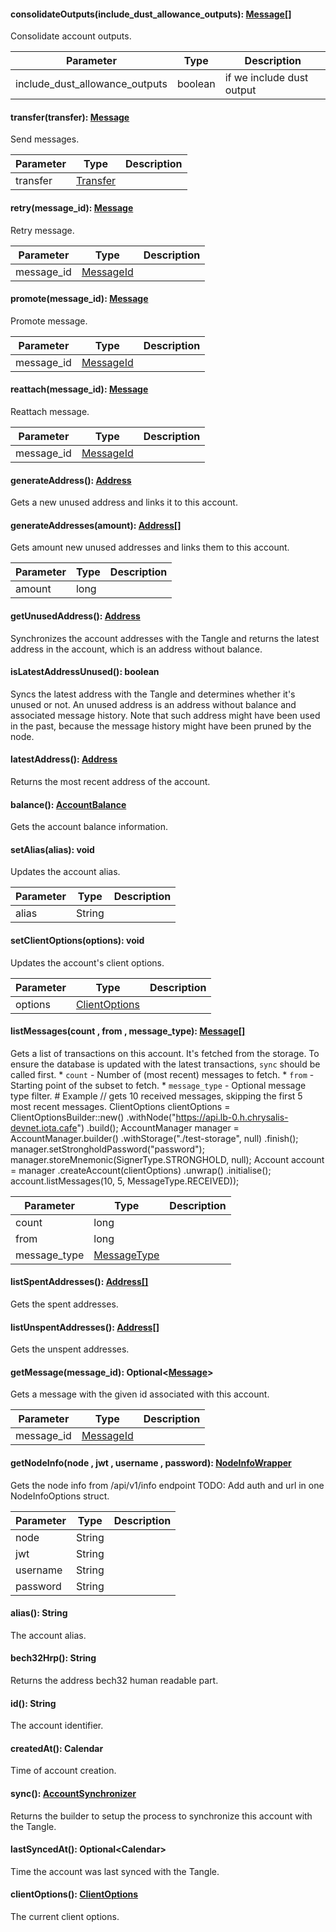 
#### consolidateOutputs(include_dust_allowance_outputs): [Message[]](#message)

Consolidate account outputs.

| Parameter       | Type |  Description |
| --------------- | -------- | -------- |
| include_dust_allowance_outputs | boolean |  if we include dust output |

#### transfer(transfer): [Message](#message)

Send messages.

| Parameter       | Type |  Description |
| --------------- | -------- | -------- |
| transfer | [Transfer](#transfer) |   |

#### retry(message_id): [Message](#message)

Retry message.

| Parameter       | Type |  Description |
| --------------- | -------- | -------- |
| message_id | [MessageId](#messageid) |   |

#### promote(message_id): [Message](#message)

Promote message.

| Parameter       | Type |  Description |
| --------------- | -------- | -------- |
| message_id | [MessageId](#messageid) |   |

#### reattach(message_id): [Message](#message)

Reattach message.

| Parameter       | Type |  Description |
| --------------- | -------- | -------- |
| message_id | [MessageId](#messageid) |   |

#### generateAddress(): [Address](#address)

Gets a new unused address and links it to this account.


#### generateAddresses(amount): [Address[]](#address)

Gets amount new unused addresses and links them to this account.

| Parameter       | Type |  Description |
| --------------- | -------- | -------- |
| amount | long |   |

#### getUnusedAddress(): [Address](#address)

Synchronizes the account addresses with the Tangle and returns the latest address in the account, which is an address without balance.


#### isLatestAddressUnused(): boolean

Syncs the latest address with the Tangle and determines whether it's unused or not. An unused address is an address without balance and associated message history. Note that such address might have been used in the past, because the message history might have been pruned by the node.


#### latestAddress(): [Address](#address)

Returns the most recent address of the account.


#### balance(): [AccountBalance](#accountbalance)

Gets the account balance information.


#### setAlias(alias): void

Updates the account alias.

| Parameter       | Type |  Description |
| --------------- | -------- | -------- |
| alias | String |   |

#### setClientOptions(options): void

Updates the account's client options.

| Parameter       | Type |  Description |
| --------------- | -------- | -------- |
| options | [ClientOptions](#clientoptions) |   |

#### listMessages(count , from , message_type): [Message[]](#message)

Gets a list of transactions on this account. It's fetched from the storage. To ensure the database is updated with the latest transactions, `sync` should be called first.  * `count` - Number of (most recent) messages to fetch. * `from` - Starting point of the subset to fetch. * `message_type` - Optional message type filter.  # Example  // gets 10 received messages, skipping the first 5 most recent messages. ClientOptions clientOptions = ClientOptionsBuilder::new() .withNode("https://api.lb-0.h.chrysalis-devnet.iota.cafe") .build();  AccountManager manager = AccountManager.builder() .withStorage("./test-storage", null) .finish(); manager.setStrongholdPassword("password"); manager.storeMnemonic(SignerType.STRONGHOLD, null);  Account account = manager .createAccount(clientOptions) .unwrap() .initialise(); account.listMessages(10, 5, MessageType.RECEIVED));

| Parameter       | Type |  Description |
| --------------- | -------- | -------- |
| count | long |   |
| from | long |   |
| message_type | [MessageType](#messagetype) |   |

#### listSpentAddresses(): [Address[]](#address)

Gets the spent addresses.


#### listUnspentAddresses(): [Address[]](#address)

Gets the unspent addresses.


#### getMessage(message_id): Optional&lt;[Message](org/iota/wallet/Message.java)&gt;

Gets a message with the given id associated with this account.

| Parameter       | Type |  Description |
| --------------- | -------- | -------- |
| message_id | [MessageId](#messageid) |   |

#### getNodeInfo(node , jwt , username , password): [NodeInfoWrapper](#nodeinfowrapper)

Gets the node info from /api/v1/info endpoint TODO: Add auth and url in one NodeInfoOptions struct.

| Parameter       | Type |  Description |
| --------------- | -------- | -------- |
| node | String |   |
| jwt | String |   |
| username | String |   |
| password | String |   |

#### alias(): String

The account alias.


#### bech32Hrp(): String

Returns the address bech32 human readable part.


#### id(): String

The account identifier.


#### createdAt(): Calendar

Time of account creation.


#### sync(): [AccountSynchronizer](#accountsynchronizer)

Returns the builder to setup the process to synchronize this account with the Tangle.


#### lastSyncedAt(): Optional&lt;Calendar&gt;

Time the account was last synced with the Tangle.


#### clientOptions(): [ClientOptions](#clientoptions)

The current client options.

